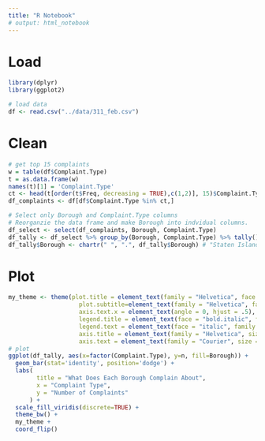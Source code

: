 ```yaml
---
title: "R Notebook"
# output: html_notebook
---
```


# Load
```r
library(dplyr)
library(ggplot2)

# load data
df <- read.csv("../data/311_feb.csv")
```

# Clean
```r
# get top 15 complaints
w = table(df$Complaint.Type)
t = as.data.frame(w)
names(t)[1] = 'Complaint.Type'
ct <- head(t[order(t$Freq, decreasing = TRUE),c(1,2)], 15)$Complaint.Type
df_complaints <- df[df$Complaint.Type %in% ct,]

# Select only Borough and Complaint.Type columns 
# Reorganzie the data frame and make Borough into indvidual columns.
df_select <- select(df_complaints, Borough, Complaint.Type)
df_tally <- df_select %>% group_by(Borough, Complaint.Type) %>% tally()
df_tally$Borough <- chartr(" ", ".", df_tally$Borough) # "Staten Island" should be "Staten.Island"
```

# Plot
```r
my_theme <- theme(plot.title = element_text(family = "Helvetica", face = "bold", size = (25)), 
                    plot.subtitle=element_text(family = "Helvetica", face = "bold", size = (25)),
                    axis.text.x = element_text(angle = 0, hjust = .5),
                    legend.title = element_text(face = "bold.italic", family = "Helvetica", size=20), 
                    legend.text = element_text(face = "italic", family = "Helvetica", size=13), 
                    axis.title = element_text(family = "Helvetica", size = (20)),
                    axis.text = element_text(family = "Courier", size = (13)))
# plot
ggplot(df_tally, aes(x=factor(Complaint.Type), y=n, fill=Borough)) +
  geom_bar(stat='identity', position='dodge') +
  labs(
        title = "What Does Each Borough Complain About",
        x = "Complaint Type", 
        y = "Number of Complaints"
      ) +
  scale_fill_viridis(discrete=TRUE) + 
  theme_bw() + 
  my_theme +
  coord_flip()
```

